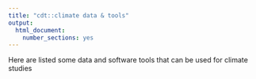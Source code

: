 ```yaml
---
title: "cdt::climate data & tools"
output: 
  html_document: 
    number_sections: yes
---
```

Here are listed some data and software tools that can be used for climate studies